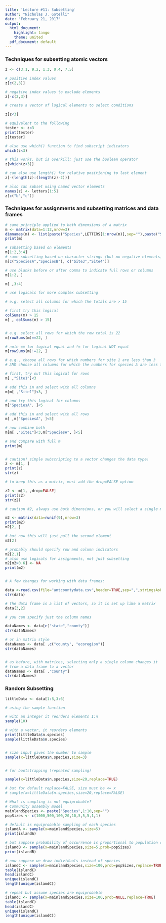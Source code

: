 ```yaml
---
title: 'Lecture #11: Subsetting'
author: "Nicholas J. Gotelli"
date: "February 21, 2017"
output:
  html_document:
    highlight: tango
    theme: united
  pdf_document: default
---
```

### Techniques for subsetting atomic vectors

```r
z <- c(3.1, 9.2, 1.3, 0.4, 7.5)

# positive index values
z[c(2,3)]

# negative index values to exclude elements
z[-c(2,3)]

# create a vector of logical elements to select conditions

z[z<3]

# equivalent to the following
tester <- z<3
print(tester)
z[tester]

# also use which() function to find subscript indicators
which(z<3)

# this works, but is overkill; just use the boolean operator
z[which(z<3)]

# can also use length() for relative positioning to last element
z[-(length(z):(length(z)-2))]

# also can subset using named vector elements
names(z) <- letters[1:5]
z[c("b","c")]


```

### Techniques for assignments and subsetting matrices and data frames
```r
# same principle applied to both dimensions of a matrix
m <- matrix(data=1:12,nrow=3)
dimnames(m) <- list(paste("Species",LETTERS[1:nrow(m)],sep=""),paste("Site",1:ncol(m),sep=""))
print(m)

# subsetting based on elements
m[1:2,3:4]
# same subsetting based on character strings (but no negative elements)
m[c("SpeciesA","SpeciesB"), c("Site3","Site4")]

# use blanks before or after comma to indicate full rows or columns
m[1:2, ]    

m[ ,3:4]

# use logicals for more complex subsetting

# e.g. select all columns for which the totals are > 15

# first try this logical
colSums(m) > 15
m[ , colSums(m) > 15]


# e.g. select all rows for which the row total is 22
m[rowSums(m)==22, ]

# note == for logical equal and != for logical NOT equal
m[rowSums(m)!=22, ]

# e.g., choose all rows for which numbers for site 1 are less than 3
# AND choose all columns for which the numbers for species A are less than 5

# first, try out this logical for rows
m[ ,"Site1"]<3

# add this in and select with all columns
m[m[ ,"Site1"]<3, ]

# and try this logical for columns
m["SpeciesA", ]<5

# add this in and select with all rows
m[ ,m["SpeciesA", ]<5]

# now combine both
m[m[ ,"Site1"]<3,m["SpeciesA", ]<5]

# and compare with full m
print(m)


# caution! simple subscripting to a vector changes the data type!
z <- m[1, ]
print(z)
str(z)

# to keep this as a matrix, must add the drop=FALSE option

z2 <- m[1, ,drop=FALSE]
print(z2)
str(z2)

# caution #2, always use both dimensions, or you will select a single matrix element

m2 <- matrix(data=runif(9),nrow=3)
print(m2)
m2[2, ]

# but now this will just pull the second element
m2[2]

# probably should specify row and column indicators
m2[2,1]
# also use logicals for assignments, not just subsetting
m2[m2>0.6] <- NA
print(m2)


# A few changes for working with data frames:

data <-read.csv(file="antcountydata.csv",header=TRUE,sep=",",stringsAsFactors=FALSE)
str(data)

# the data frame is a list of vectors, so it is set up like a matrix
data[3,2]

# you can specify just the column names

dataNames <- data[c("state","county")]
str(dataNames)

# or in matrix style
dataNames <- data[ ,c("county", "ecoregion")]
str(dataNames)


# as before, with matrices, selecting only a single column changes it
# from a data frame to a vector
dataNames <- data[ ,"county"]
str(dataNames)

```

### Random Subsetting

```r
littleData <- data[1:8,3:6]

# using the sample function

# with an integer it reorders elements 1:n
sample(10)

# with a vector, it reorders elements
print(littleData$n.species)
sample(littleData$n.species)


# size input gives the number to sample
sample(x=littleData$n.species,size=3)


# for bootstrapping (repeated sampling)

sample(x=littleData$n.species,size=20,replace=TRUE)

# but for default replace=FALSE, size must be <= x
# sample(x=littleData$n.species,size=20,replace=FALSE)

# What is sampling is not equiprobable?
# Community assembly model
mainlandSpecies <- paste("Species",1:10,sep="")
popSizes <- c(1000,500,100,20,10,5,5,5,1,1)

# default is equiprobable sampling of each species
islandA <- sample(x=mainlandSpecies,size=5)
print(islandA)

# but suppose probability of occurrence is proportional to population size
islandB <- sample(x=mainlandSpecies,size=5,prob=popSizes)
print(islandB)

# now suppose we draw individuals instead of species
islandC <- sample(x=mainlandSpecies,size=100,prob=popSizes,replace=TRUE)
table(islandC)
head(islandC)
unique(islandC)
length(unique(islandC))

# repeat but assume species are equiprobable
islandC <- sample(x=mainlandSpecies,size=100,prob=NULL,replace=TRUE)
table(islandC)
head(islandC)
unique(islandC)
length(unique(islandC))
```


